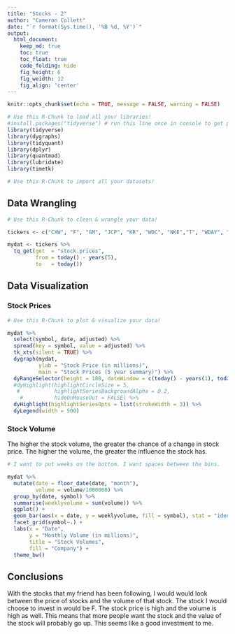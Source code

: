 ```yaml
---
title: "Stocks - 2"
author: "Cameron Collett"
date: "`r format(Sys.time(), '%B %d, %Y')`"
output:
  html_document:  
    keep_md: true
    toc: true
    toc_float: true
    code_folding: hide
    fig_height: 6
    fig_weidth: 12
    fig_align: 'center'
---
```


```r
knitr::opts_chunk$set(echo = TRUE, message = FALSE, warning = FALSE)
```

```r
# Use this R-Chunk to load all your libraries!
#install.packages("tidyverse") # run this line once in console to get package
library(tidyverse)
library(dygraphs)
library(tidyquant)
library(dplyr)
library(quantmod)
library(lubridate)
library(timetk)
```

```r
# Use this R-Chunk to import all your datasets!

```


## Data Wrangling

```r
# Use this R-Chunk to clean & wrangle your data!

tickers <- c("CXW", "F", "GM", "JCP", "KR", "WDC", "NKE","T", "WDAY", "WFC", "WMT")

mydat <- tickers %>%
  tq_get(get  = "stock.prices",
         from = today() - years(5),
         to   = today())

```

## Data Visualization

### Stock Prices

```r
# Use this R-Chunk to plot & visualize your data!

mydat %>%
  select(symbol, date, adjusted) %>%
  spread(key = symbol, value = adjusted) %>%
  tk_xts(silent = TRUE) %>%
  dygraph(mydat,
          ylab = "Stock Price (in millions)",
          main = "Stock Prices (5 year summary)") %>%
  dyRangeSelector(height = 100, dateWindow = c(today() - years(1), today())) %>%
  #dyHighlight(highlightCircleSize = 5, 
   #           highlightSeriesBackgroundAlpha = 0.2,
    #          hideOnMouseOut = FALSE) %>%
  dyHighlight(highlightSeriesOpts = list(strokeWidth = 3)) %>%
  dyLegend(width = 500)
```

### Stock Volume

The higher the stock volume, the greater the chance of a change in stock price. The higher the volume, the greater the influence the stock has.

```r
# I want to put weeks on the bottom. I want spaces between the bins. 

mydat %>%
  mutate(date = floor_date(date, "month"),
         volume = volume/1000000) %>%
  group_by(date, symbol) %>%
  summarise(weeklyvolume = sum(volume)) %>%
  ggplot() +
  geom_bar(aes(x = date, y = weeklyvolume, fill = symbol), stat = "identity", position = position_dodge(width=0.5)) +
  facet_grid(symbol~.) + 
  labs(x = "Date",
       y = "Monthly Volume (in millions)",
       title = "Stock Volumes", 
       fill = "Company") +
  theme_bw()

```

## Conclusions

With the stocks that my friend has been following, I would would look between the price of stocks and the volume of that stock. The stock I would choose to invest in would be F. The stock price is high and the volume is high as well. This means that more people want the stock and the value of the stock will probably go up. This seems like a good investment to me. 
